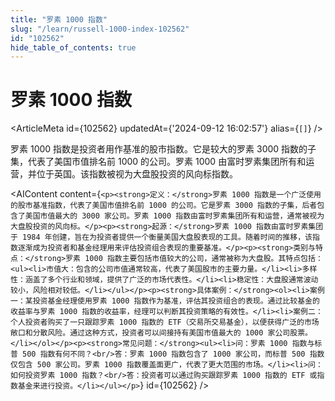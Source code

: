 ```yaml
---
title: "罗素 1000 指数"
slug: "/learn/russell-1000-index-102562"
id: "102562"
hide_table_of_contents: true
---
```



# 罗素 1000 指数

<ArticleMeta id={102562} updatedAt={'2024-09-12 16:02:57'} alias={`[]`} />
<div className='border-solid border-b border-t-0 my-4 border-[var(--ifm-color-gray-300)]' />

罗素 1000 指数是投资者用作基准的股市指数。它是较大的罗素 3000 指数的子集，代表了美国市值排名前 1000 的公司。罗素 1000 由富时罗素集团所有和运营，并位于英国。该指数被视为大盘股投资的风向标指数。

<AIContent content={`<p><strong>定义：</strong>罗素 1000 指数是一个广泛使用的股市基准指数，代表了美国市值排名前 1000 的公司。它是罗素 3000 指数的子集，后者包含了美国市值最大的 3000 家公司。罗素 1000 指数由富时罗素集团所有和运营，通常被视为大盘股投资的风向标。</p><p><strong>起源：</strong>罗素 1000 指数由富时罗素集团于 1984 年创建，旨在为投资者提供一个衡量美国大盘股表现的工具。随着时间的推移，该指数逐渐成为投资者和基金经理用来评估投资组合表现的重要基准。</p><p><strong>类别与特点：</strong>罗素 1000 指数主要包括市值较大的公司，通常被称为大盘股。其特点包括：<ul><li>市值大：包含的公司市值通常较高，代表了美国股市的主要力量。</li><li>多样性：涵盖了多个行业和领域，提供了广泛的市场代表性。</li><li>稳定性：大盘股通常波动较小，风险相对较低。</li></ul></p><p><strong>具体案例：</strong><ol><li>案例一：某投资基金经理使用罗素 1000 指数作为基准，评估其投资组合的表现。通过比较基金的收益率与罗素 1000 指数的收益率，经理可以判断其投资策略的有效性。</li><li>案例二：个人投资者购买了一只跟踪罗素 1000 指数的 ETF（交易所交易基金），以便获得广泛的市场敞口和分散风险。通过这种方式，投资者可以间接持有美国市值最大的 1000 家公司股票。</li></ol></p><p><strong>常见问题：</strong><ul><li>问：罗素 1000 指数与标普 500 指数有何不同？<br/>答：罗素 1000 指数包含了 1000 家公司，而标普 500 指数仅包含 500 家公司。罗素 1000 指数覆盖面更广，代表了更大范围的市场。</li><li>问：如何投资罗素 1000 指数？<br/>答：投资者可以通过购买跟踪罗素 1000 指数的 ETF 或指数基金来进行投资。</li></ul></p>`} id={102562} />
